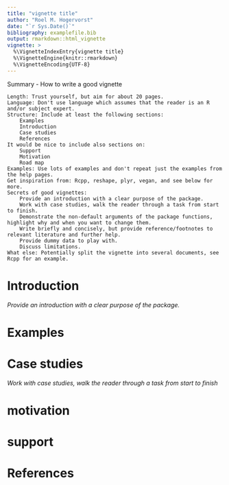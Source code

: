 ```yaml
---
title: "vignette title"
author: "Roel M. Hogervorst"
date: "`r Sys.Date()`"
bibliography: examplefile.bib
output: rmarkdown::html_vignette
vignette: >
  %\VignetteIndexEntry{vignette title}
  %\VignetteEngine{knitr::rmarkdown}
  %\VignetteEncoding{UTF-8}
---
```


Summary - How to write a good vignette

    Length: Trust yourself, but aim for about 20 pages.
    Language: Don't use language which assumes that the reader is an R and/or subject expert.
    Structure: Include at least the following sections:
        Examples
        Introduction
        Case studies
        References
    It would be nice to include also sections on:
        Support
        Motivation
        Road map
    Examples: Use lots of examples and don't repeat just the examples from the help pages.
    Get inspiration from: Rcpp, reshape, plyr, vegan, and see below for more.
    Secrets of good vignettes:
        Provide an introduction with a clear purpose of the package.
        Work with case studies, walk the reader through a task from start to finish.
        Demonstrate the non-default arguments of the package functions, highlight why and when you want to change them.
        Write briefly and concisely, but provide reference/footnotes to relevant literature and further help.
        Provide dummy data to play with.
        Discuss limitations.
    What else: Potentially split the vignette into several documents, see Rcpp for an example.
    
# Introduction
*Provide an introduction with a clear purpose of the package.*

# Examples

# Case studies
*Work with case studies, walk the reader through a task from start to finish*

# motivation
# support
# References
